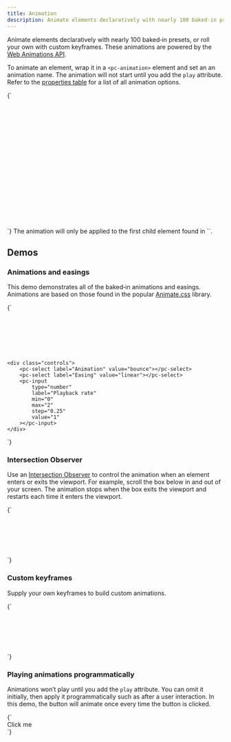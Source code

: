```yaml
---
title: Animation
description: Animate elements declaratively with nearly 100 baked‐in presets, or roll your own with custom keyframes. These animations are powered by the Web Animations API.
---
```



Animate elements declaratively with nearly 100 baked‐in presets, or roll your own with custom keyframes. These animations are powered by the [Web Animations API](https://developer.mozilla.org/en-US/docs/Web/API/Web_Animations_API).

To animate an element, wrap it in a `<pc-animation>` element and set an an animation name. The animation will not start until you add the `play` attribute. Refer to the [properties table](#properties) for a list of all animation options.

<CodeDemo open>
{`<div class="animation-overview">
    <pc-animation name="bounce" duration="2000" play>
        <div class="box"></div>
    </pc-animation>
    <pc-animation name="jello" duration="2000" play>
        <div class="box"></div>
    </pc-animation>
    <pc-animation name="heartBeat" duration="2000" play>
        <div class="box"></div>
    </pc-animation>
    <pc-animation name="flip" duration="2000" play>
        <div class="box"></div>
    </pc-animation>
</div>

<style>
    .animation-overview .box {
        display: inline-block;
        width: 100px;
        height: 100px;
        margin: 1.5rem;
        background-color: var(--pc-color-primary-400);
        border-radius: var(--pc-border-radius-l);
    }
</style>`}
</CodeDemo>

<pc-callout appearance="primary">
    <pc-icon
        library="default"
        icon-style="solid"
        name="circle-info"
        slot="icon"
    ></pc-icon>
    The animation will only be applied to the first child element found in `<pc-animation>`.
</pc-callout>

## Demos

### Animations and easings

This demo demonstrates all of the baked‐in animations and easings. Animations are based on those found in the popular [Animate.css](https://animate.style) library.

<CodeDemo>
{`<div class="animation-sandbox">
    <pc-animation name="bounce" easing="ease-in-out" duration="2000" play>
        <div class="box"></div>
    </pc-animation>

    <div class="controls">
        <pc-select label="Animation" value="bounce"></pc-select>
        <pc-select label="Easing" value="linear"></pc-select>
        <pc-input
            type="number"
            label="Playback rate"
            min="0"
            max="2"
            step="0.25"
            value="1"
        ></pc-input>
    </div>
</div>

<script type="module">

    const container = document.querySelector(".animation-sandbox");
    const animation = container.querySelector("pc-animation");
    const animationName = container.querySelector(".controls pc-select:nth-child(1)");
    const easingName = container.querySelector(".controls pc-select:nth-child(2)");
    const playbackRate = container.querySelector('pc-input[type="number"]');
    const animations = getAnimationNames();
    const easings = getEasingNames();

    animations.map((name) => {
        const option = Object.assign(document.createElement("pc-option"), {
            textContent: name,
            value: name
        });
        animationName.appendChild(option);
    });

    easings.map((name) => {
        const option = Object.assign(document.createElement("pc-option"), {
            textContent: name,
            value: name
        });
        easingName.appendChild(option);
    });

    animationName.addEventListener("pc-change", () => (animation.name = animationName.value));
    easingName.addEventListener("pc-change", () => (animation.easing = easingName.value));
    playbackRate.addEventListener("pc-input", () => (animation.playbackRate = playbackRate.value));
</script>

<style>
    .animation-sandbox .box {
        width: 100px;
        height: 100px;
        background-color: var(--pc-color-primary-400);
        border-radius: var(--pc-border-radius-l);
    }

    .animation-sandbox .controls {
        max-width: 300px;
        margin-top: 2rem;
    }

    .animation-sandbox .controls pc-select {
        margin-bottom: 1rem;
    }
</style>`}
</CodeDemo>

### Intersection Observer

Use an [Intersection Observer](https://developer.mozilla.org/en-US/docs/Web/API/Intersection_Observer_API) to control the animation when an element enters or exits the viewport. For example, scroll the box below in and out of your screen. The animation stops when the box exits the viewport and restarts each time it enters the viewport.

<CodeDemo>
{`<div class="animation-scroll">
    <pc-animation
        name="jackInTheBox"
        duration="2000"
        iterations="1"
    >
        <div class="box"></div>
    </pc-animation>
</div>

<script>
    const container = document.querySelector(".animation-scroll");
    const animation = container.querySelector("pc-animation");
    const box = animation.querySelector(".box");

    const observer = new IntersectionObserver((entries) => {
        if (entries[0].isIntersecting) {
            animation.play = true;
        } else {
            animation.play = false;
            animation.currentTime = 0;
        }
    });

    observer.observe(box);
</script>

<style>
    .animation-scroll .box {
        display: inline-block;
        width: 100px;
        height: 100px;
        background-color: var(--pc-color-primary-400);
        border-radius: var(--pc-border-radius-l);
    }
</style>`}
</CodeDemo>

### Custom keyframes

Supply your own keyframes to build custom animations.

<CodeDemo>
{`<div class="animation-keyframes">
    <pc-animation easing="ease-in-out" duration="2000" play>
        <div class="box"></div>
    </pc-animation>
</div>

<script>
    const animation = document.querySelector(".animation-keyframes pc-animation");

    animation.keyframes = [
        {
            offset: 0,
            easing: "cubic-bezier(0.250, 0.460, 0.450, 0.940)",
            fillMode: "both",
            transformOrigin: "center center",
            transform: "rotate(0deg)",
        },
        {
            offset: 1,
            easing: "cubic-bezier(0.250, 0.460, 0.450, 0.940)",
            fillMode: "both",
            transformOrigin: "center center",
            transform: "rotate(90deg)",
        },
    ];
</script>

<style>
    .animation-keyframes .box {
        width: 100px;
        height: 100px;
        background-color: var(--pc-color-primary-400);
        border-radius: var(--pc-border-radius-l);
    }
</style>`}
</CodeDemo>

### Playing animations programmatically

Animations won’t play until you add the `play` attribute. You can omit it initially, then apply it programmatically such as after a user interaction. In this demo, the button will animate once every time the button is clicked.

<CodeDemo>
{`<div class="animation-form">
    <pc-animation name="rubberBand" duration="1000" iterations="1">
        <pc-button appearance="primary">Click me</pc-button>
    </pc-animation>
</div>

<script>
    const container = document.querySelector(".animation-form");
    const animation = container.querySelector("pc-animation");
    const button = container.querySelector("pc-button");

    button.addEventListener("click", () => {
        animation.play = true;
    });
</script>`}
</CodeDemo>

